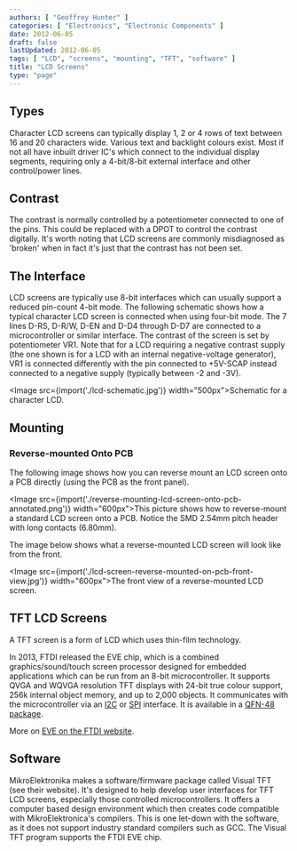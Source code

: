 ```yaml
---
authors: [ "Geoffrey Hunter" ]
categories: [ "Electronics", "Electronic Components" ]
date: 2012-06-05
draft: false
lastUpdated: 2012-06-05
tags: [ "LCD", "screens", "mounting", "TFT", "software" ]
title: "LCD Screens"
type: "page"
---
```



## Types

Character LCD screens can typically display 1, 2 or 4 rows of text between 16 and 20 characters wide. Various text and backlight colours exist. Most if not all have inbuilt driver IC's which connect to the individual display segments, requiring only a 4-bit/8-bit external interface and other control/power lines.

## Contrast

The contrast is normally controlled by a potentiometer connected to one of the pins. This could be replaced with a DPOT to control the contrast digitally. It's worth noting that LCD screens are commonly misdiagnosed as 'broken' when in fact it's just that the contrast has not been set.

## The Interface

LCD screens are typically use 8-bit interfaces which can usually support a reduced pin-count 4-bit mode. The following schematic shows how a typical character LCD screen is connected when using four-bit mode. The 7 lines D-RS, D-R/W, D-EN and D-D4 through D-D7 are connected to a microcontroller or similar interface. The contrast  of the screen is set by potentiometer VR1. Note that for a LCD requiring a negative contrast supply (the one shown is for a LCD with an internal negative-voltage generator), VR1 is connected differently with the pin connected to +5V-SCAP instead connected to a negative supply (typically between -2 and -3V).

<Image src={import('./lcd-schematic.jpg')} width="500px">Schematic for a character LCD.</Image>

## Mounting

### Reverse-mounted Onto PCB

The following image shows how you can reverse mount an LCD screen onto a PCB directly (using the PCB as the front panel).

<Image src={import('./reverse-mounting-lcd-screen-onto-pcb-annotated.png')} width="600px">This picture shows how to reverse-mount a standard LCD screen onto a PCB. Notice the SMD 2.54mm pitch header with long contacts (6.80mm).</Image>

The image below shows what a reverse-mounted LCD screen will look like from the front.

<Image src={import('./lcd-screen-reverse-mounted-on-pcb-front-view.jpg')} width="600px">The front view of a reverse-mounted LCD screen.</Image>

## TFT LCD Screens

A TFT screen is a form of LCD which uses thin-film technology.

In 2013, FTDI released the EVE chip, which is a combined graphics/sound/touch screen processor designed for embedded applications which can be run from an 8-bit microcontroller. It supports QVGA and WQVGA resolution TFT displays with 24-bit true colour support, 256k internal object memory, and up to 2,000 objects. It communicates with the microcontroller via an [I2C](/electronics/communication-protocols/i2c-communication-protocol/) or [SPI](/electronics/communication-protocols/spi-communication-protocol/) interface. It is available in a [QFN-48 package](/pcb-design/component-packages/qfn-component-package/).

More on [EVE on the FTDI website](http://www.ftdichip.com/EVE.htm).

## Software

MikroElektronika makes a software/firmware package called Visual TFT (see their website). It's designed to help develop user interfaces for TFT LCD screens, especially those controlled microcontrollers. It offers a computer based design environment which then creates code compatible with MikroElektronica's compilers. This is one let-down with the software, as it does not support industry standard compilers such as GCC. The Visual TFT program supports the FTDI EVE chip.
